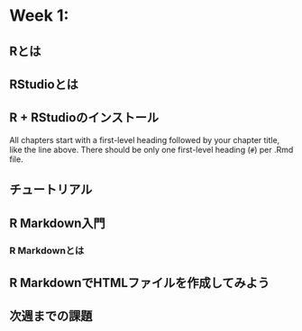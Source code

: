 # Week 1:  

## Rとは

## RStudioとは

## R + RStudioのインストール
All chapters start with a first-level heading followed by your chapter title, like the line above. There should be only one first-level heading (`#`) per .Rmd file.

## チュートリアル

## R Markdown入門
### R Markdownとは

## R MarkdownでHTMLファイルを作成してみよう

## 次週までの課題